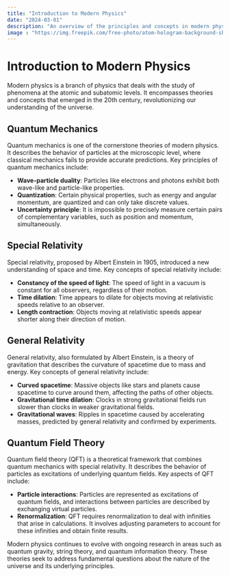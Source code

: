 ```yaml
---
title: "Introduction to Modern Physics"
date: "2024-03-01"
description: "An overview of the principles and concepts in modern physics."
image : "https://img.freepik.com/free-photo/atom-hologram-background-showing-man-s-hand-science-technology-remix_53876-124715.jpg?t=st=1709146529~exp=1709150129~hmac=1808edc094b87715c77fcbfce9c226a58d8815187932d63a15a6d8ca09489cc2&w=1480"
---
```



# Introduction to Modern Physics

Modern physics is a branch of physics that deals with the study of phenomena at the atomic and subatomic levels. It encompasses theories and concepts that emerged in the 20th century, revolutionizing our understanding of the universe.

## Quantum Mechanics

Quantum mechanics is one of the cornerstone theories of modern physics. It describes the behavior of particles at the microscopic level, where classical mechanics fails to provide accurate predictions. Key principles of quantum mechanics include:

- **Wave-particle duality**: Particles like electrons and photons exhibit both wave-like and particle-like properties.
- **Quantization**: Certain physical properties, such as energy and angular momentum, are quantized and can only take discrete values.
- **Uncertainty principle**: It is impossible to precisely measure certain pairs of complementary variables, such as position and momentum, simultaneously.

## Special Relativity

Special relativity, proposed by Albert Einstein in 1905, introduced a new understanding of space and time. Key concepts of special relativity include:

- **Constancy of the speed of light**: The speed of light in a vacuum is constant for all observers, regardless of their motion.
- **Time dilation**: Time appears to dilate for objects moving at relativistic speeds relative to an observer.
- **Length contraction**: Objects moving at relativistic speeds appear shorter along their direction of motion.

## General Relativity

General relativity, also formulated by Albert Einstein, is a theory of gravitation that describes the curvature of spacetime due to mass and energy. Key concepts of general relativity include:

- **Curved spacetime**: Massive objects like stars and planets cause spacetime to curve around them, affecting the paths of other objects.
- **Gravitational time dilation**: Clocks in strong gravitational fields run slower than clocks in weaker gravitational fields.
- **Gravitational waves**: Ripples in spacetime caused by accelerating masses, predicted by general relativity and confirmed by experiments.

## Quantum Field Theory

Quantum field theory (QFT) is a theoretical framework that combines quantum mechanics with special relativity. It describes the behavior of particles as excitations of underlying quantum fields. Key aspects of QFT include:

- **Particle interactions**: Particles are represented as excitations of quantum fields, and interactions between particles are described by exchanging virtual particles.
- **Renormalization**: QFT requires renormalization to deal with infinities that arise in calculations. It involves adjusting parameters to account for these infinities and obtain finite results.

Modern physics continues to evolve with ongoing research in areas such as quantum gravity, string theory, and quantum information theory. These theories seek to address fundamental questions about the nature of the universe and its underlying principles.